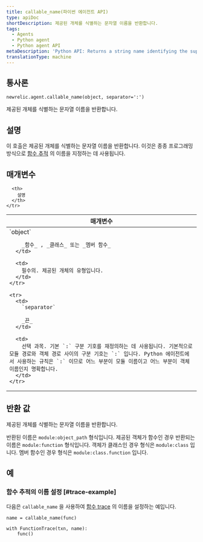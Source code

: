 ```yaml
---
title: callable_name(파이썬 에이전트 API)
type: apiDoc
shortDescription: 제공된 개체를 식별하는 문자열 이름을 반환합니다.
tags:
  - Agents
  - Python agent
  - Python agent API
metaDescription: 'Python API: Returns a string name identifying the supplied object.'
translationType: machine
---
```


## 통사론

```
newrelic.agent.callable_name(object, separator=':')
```

제공된 개체를 식별하는 문자열 이름을 반환합니다.

## 설명

이 호출은 제공된 개체를 식별하는 문자열 이름을 반환합니다. 이것은 종종 프로그래밍 방식으로 [함수 추적](/docs/agents/python-agent/python-agent-api/function_trace) 의 이름을 지정하는 데 사용됩니다.

## 매개변수

<table>
  <thead>
    <tr>
      <th width="25%">
        매개변수
      </th>

      <th>
        설명
      </th>
    </tr>
  </thead>

  <tbody>
    <tr>
      <td>
        `object`

        _함수_ , _클래스_ 또는 _멤버 함수_
      </td>

      <td>
        필수의. 제공된 개체의 유형입니다.
      </td>
    </tr>

    <tr>
      <td>
        `separator`

        _끈_
      </td>

      <td>
        선택 과목. 기본 `:` 구분 기호를 재정의하는 데 사용됩니다. 기본적으로 모듈 경로와 객체 경로 사이의 구분 기호는 `:` 입니다. Python 에이전트에서 사용하는 규칙은 `:` 이므로 어느 부분이 모듈 이름이고 어느 부분이 객체 이름인지 명확합니다.
      </td>
    </tr>
  </tbody>
</table>

## 반환 값

제공된 개체를 식별하는 문자열 이름을 반환합니다.

반환된 이름은 `module:object_path` 형식입니다. 제공된 객체가 함수인 경우 반환되는 이름은 `module:function` 형식입니다. 객체가 클래스인 경우 형식은 `module:class` 입니다. 멤버 함수인 경우 형식은 `module:class.function` 입니다.

## 예

### 함수 추적의 이름 설정 [#trace-example]

다음은 `callable_name` 을 사용하여 [함수 trace](/docs/agents/python-agent/python-agent-api/function_trace) 의 이름을 설정하는 예입니다.

```
name = callable_name(func)

with FunctionTrace(txn, name):
    func()
```